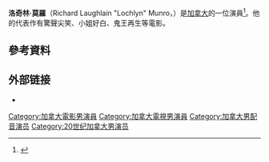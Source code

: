 {{Infobox person
| image       =
| caption     = 
| birthname   = Richard Laughlain Munro
| birth_date  = {{Birth date and age|1966|2|12|mf=y}}
| birth_place = [[加拿大|加拿大]][[卑詩省|卑詩省]][[Lac_La_Hache|Lac La Hache]]
| yearsactive = 1987–現在
| spouse      = Sharon (1997–現在)
| children    = 2
| occupation  = [[演員|演員]]
}}
'''洛奇林·莫羅'''（Richard Laughlain "Lochlyn" Munro，{{bd|1966年|2月12日}}）是[[加拿大|加拿大]]的一位演員<ref name=NYT>{{cite web|work=[[The_New_York_Times|The New York Times]]|title=Lochlyn Munro|url=http://www.nytimes.com/movies/person/239100/Lochlyn-Munro|accessdate=2016-03-23|archive-date=2016-03-06|archive-url=https://web.archive.org/web/20160306070739/http://www.nytimes.com/movies/person/239100/Lochlyn-Munro|dead-url=no}}</ref>。他的代表作有驚聲尖笑、小姐好白、鬼王再生等電影。
==參考資料==
{{Reflist}}

== 外部链接 ==
*{{IMDb name|613147}}

{{Authority control}}
{{DEFAULTSORT:Munro, Lochlyn}}
[[Category:加拿大電影男演員|Category:加拿大電影男演員]]
[[Category:加拿大電視男演員|Category:加拿大電視男演員]]
[[Category:加拿大男配音演员|Category:加拿大男配音演员]]
[[Category:20世纪加拿大男演员|Category:20世纪加拿大男演员]]